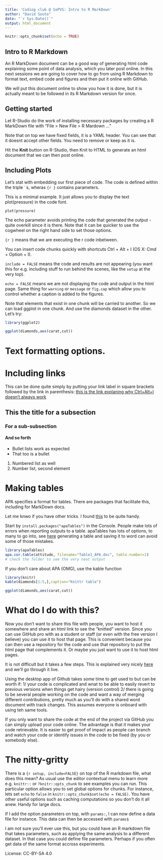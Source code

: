 ```yaml
---
title: 'Coding club @ SoPVS: Intro to R MarkDown'
author: "David Souto"
date: "`r Sys.Date()`"
output: html_document
---
```


```r
knitr::opts_chunk$set(echo = TRUE)
```

## Intro to R Markdown

An R MarkDown document can be a good way of generating html code explaining some point of data analysis, which you later post online. In this next sessions we are going to cover how to go from using R Markdown to format text, embed code and figures and then put it online with GitHub. 

We will put this document online to show you how it is done, but it is actually meant to be followed in its R Markdown version for once.

## Getting started

Let R-Studio do the work of installing necessary packages by creating a R MarkDown file with "File > New File > R Mardown ..."

Note that on top we have fixed fields, it is a YAML header. You can see that it doesnt accept other fields. You need to remove or keep as it is.

Hit the **Knit** button on R-Studio, then Knit to HTML to generate an html document that we can then post online. 

## Including Plots

Let's stat with embedding our first piece of code. The code is defined within the triple ``` ` ```s, wheras ```{r }``` contains parameters.  

This is a minimal example. It just allows you to display the text plot(pressure) in the code font.

```
plot(pressure)
```
The echo parameter avoids printing the code that generated the output - quite overkill since it is there.
Note that it can be quicker to use the cogwheel on the right hand side to set those options.

```{r }``` means that we are executing the r code inbetween.

You can insert code chunks quickly with shortcuts Ctrl + Alt + I (OS X: Cmd + Option + I).

``` include = FALSE ``` means the code and results are not appearing (you want this for e.g. including stuff to run behind the scenes, like the ``` setup ```  at the very top).

``` echo = FALSE ``` means we are not displaying the code and output in the html page. Same thing for ```warning``` or ```message``` or ```fig.cap``` which allow you to control whether a caption is added to the figures.

Note that elements that exist in one chunk will be carried to another. So we can load ggplot in one chunk. And use the diamonds dataset in the other. Let's try:

```r
library(ggplot2)
```

```r
ggplot(diamonds,aes(carat,cut))
```

# Text formatting options. 

# Including links

This can be done quite simply by putting your link label in square brackets followed by the link in parenthesis: [this is the link explaning why Ctrl+Alt+I doesn't always work](https://stackoverflow.com/questions/42785311/keyboard-shortcut-for-code-chunk-in-r-markdown-for-windows-gives-%C3%AD)

## This the title for a subsection
### For a sub-subsection
#### And so forth

* Bullet lists work as expected
- That too is a bullet
1. Numbered list as well
2. Number list, second element

# Making tables
APA specifies a format for tables. There are packages that facilitate this, including for MarkDown docs.

Let me knwo if you have other tricks. I found [this](https://rempsyc.remi-theriault.com/articles/table) to be quite handy.

Start by ```install.packages("apaTables")``` in the Console. People make lots of errors when reporting outputs to a table. apaTables has lots of options, to many to go into, see [here](https://dstanley4.github.io/apaTables/articles/apaTables.html) generating a table and saving it to word can avoid some of those mistakes.

```r

library(apaTables)
apa.cor.table(attitude, filename="Table1_APA.doc", table.number=1) 
# check the folder to see the very neat output

```

If you don't care about APA (OMG), use the kable function

```r
library(knitr)
kable(diamonds[1:5,],caption="Knittr table")
```


```r
ggplot(diamonds,aes(carat,cut))
```

# What do I do with this?
Now you don't want to share this file with people, you want to host it somewhere and share an html link to see the "knitted" version. Since you can use GitHub pro with as a student or staff (or even with the free version I believe) you can use it to host that page. This is convenient because you can then use a repository for the code and use that repository to put the html page that complements it. Or maybe you just want to use it to host html pages. 

It is not difficult but it takes a few steps. This is explained very nicely [here](https://mbounthavong.com/blog/2022/7/30/hosting-a-r-markdown-html-file-on-a-github-page) and we'll go through it live. 

Using the desktop app of Github takes some time to get used to but can be worth if: 1/ your code is complicated and wnat to be able to easily revert to previous versions when things get hairy (version control) 2/ there is going to be several people working on the code and want a way of merging different contributions, pretty much as you'll do with a shared word document with track changes. This assumes everyone is onboard with using teh same tools. 

If you only want to share the code at the end of the project via GitHub you can simply upload your code online. The advantage is that it makes your code retrievable. It is easier to get proof of impact as people can branch and watch your code or identify issues in the code to be fixed (by you or somebody else).

# The nitty-gritty

There is a ```{r setup, include=FALSE}``` on top of the R markdown file, what does this mean? As usual use the editor contextual menu to learn more e.g. ```knittr::``` or ```?knitr::opts_chunk``` to see examples you can run. This particular option allows you to set global options for chunks. For instance, lets set ```echo``` to ```false``` in  ```knitr::opts_chunk$set(echo = FALSE)```. You have other useful options such as caching computations so you don't do it all anew. Handy for large docs.

If I add the option parameters on top, with ```params: ```, I can now define a data file for instance. This data
can then be accessed with ```params$```

I am not sure you'll ever use this, but you could have an R markdown file that takes parameters, such as applying the same analysis to a different dataset. In that case you could define file parameters. Perhaps if you often get data of the same format accross experiments.

License: CC-BY-SA 4.0 
